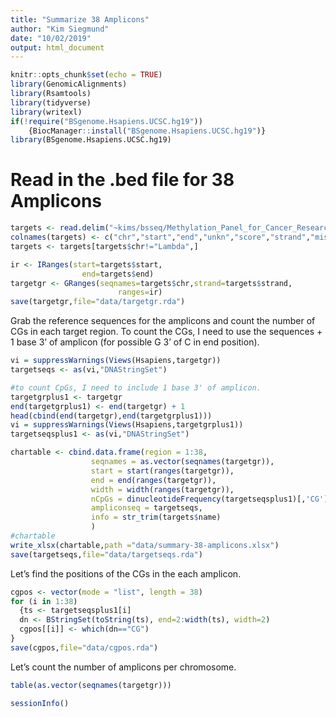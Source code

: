 ```yaml
---
title: "Summarize 38 Amplicons"
author: "Kim Siegmund"
date: "10/02/2019"
output: html_document
---
```


```r
knitr::opts_chunk$set(echo = TRUE)
library(GenomicAlignments)
library(Rsamtools)
library(tidyverse)
library(writexl)
if(!require("BSgenome.Hsapiens.UCSC.hg19"))
    {BiocManager::install("BSgenome.Hsapiens.UCSC.hg19")} 
library(BSgenome.Hsapiens.UCSC.hg19)
```

# Read in the .bed file for 38 Amplicons

```r
targets <- read.delim("~kims/bsseq/Methylation_Panel_for_Cancer_Research.results/Methylation_Panel_for_Cancer_Research.Designed.bed",skip=1, header=FALSE)
colnames(targets) <- c("chr","start","end","unkn","score","strand","mis","name")
targets <- targets[targets$chr!="Lambda",]

ir <- IRanges(start=targets$start,
                end=targets$end)
targetgr <- GRanges(seqnames=targets$chr,strand=targets$strand,
                        ranges=ir)
save(targetgr,file="data/targetgr.rda")
```


Grab the reference sequences for the amplicons and count the number of CGs in each target region. To count the CGs, I need to use the sequences + 1 base 3' of amplicon (for possible G 3' of C in end position). 
```r
vi = suppressWarnings(Views(Hsapiens,targetgr))
targetseqs <- as(vi,"DNAStringSet")

#to count CpGs, I need to include 1 base 3' of amplicon.
targetgrplus1 <- targetgr
end(targetgrplus1) <- end(targetgr) + 1
head(cbind(end(targetgr),end(targetgrplus1)))
vi = suppressWarnings(Views(Hsapiens,targetgrplus1))
targetseqsplus1 <- as(vi,"DNAStringSet")

chartable <- cbind.data.frame(region = 1:38,
                  seqnames = as.vector(seqnames(targetgr)),
                  start = start(ranges(targetgr)),
                  end = end(ranges(targetgr)),
                  width = width(ranges(targetgr)),
                  nCpGs = dinucleotideFrequency(targetseqsplus1)[,'CG'],
                  ampliconseq = targetseqs,
                  info = str_trim(targets$name)
                  )
#chartable
write_xlsx(chartable,path ="data/summary-38-amplicons.xlsx")
save(targetseqs,file="data/targetseqs.rda")
```

Let's find the positions of the CGs in the each amplicon.
```r
cgpos <- vector(mode = "list", length = 38)
for (i in 1:38) 
  {ts <- targetseqsplus1[i]
  dn <- BStringSet(toString(ts), end=2:width(ts), width=2)
  cgpos[[i]] <- which(dn=="CG")
}
save(cgpos,file="data/cgpos.rda")
```


Let's count the number of amplicons per chromosome.
```r
table(as.vector(seqnames(targetgr)))
```


```r
sessionInfo()
```

